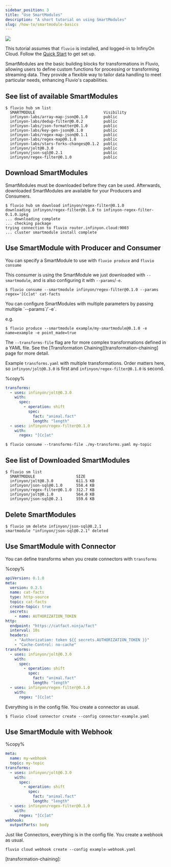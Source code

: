 ```yaml
---
sidebar_position: 3
title: "Use SmartModules"
description: "A short tutorial on using SmartModules"
slug: /how-to/smartmodule-basics
---
```


<img src="/img/docs/how-to/smartmodule-basics/smartmodule-overview.svg" />

This tutorial assumes that `fluvio` is installed, and logged-in to InfinyOn Cloud. Follow the [Quick Start](/) to get set up.

SmartModules are the basic building blocks for transformations in Fluvio, allowing users to define custom functions for processing or transforming streaming data. They provide a flexible way to tailor data handling to meet particular needs, enhancing Fluvio's capabilities.

## See list of available SmartModules

```shell copy="fl"
$ fluvio hub sm list
  SMARTMODULE                              Visibility
  infinyon-labs/array-map-json@0.1.0       public
  infinyon-labs/dedup-filter@0.0.2         public
  infinyon-labs/json-formatter@0.1.0       public
  infinyon-labs/key-gen-json@0.1.0         public
  infinyon-labs/regex-map-json@0.1.1       public
  infinyon-labs/regex-map@0.1.0            public
  infinyon-labs/stars-forks-changes@0.1.2  public
  infinyon/jolt@0.3.0                      public
  infinyon/json-sql@0.2.1                  public
  infinyon/regex-filter@0.1.0              public
```

## Download SmartModules

SmartModules must be downloaded before they can be used. Afterwards, downloaded SmartModules are available for your Producers and Consumers.


```shell copy="fl"
$ fluvio hub sm download infinyon/regex-filter@0.1.0
downloading infinyon/regex-filter@0.1.0 to infinyon-regex-filter-0.1.0.ipkg
... downloading complete
... checking package
trying connection to fluvio router.infinyon.cloud:9003
... cluster smartmodule install complete
```

## Use SmartModule with Producer and Consumer

You can specify a SmartModule to use with `fluvio produce` and `fluvio consume`

This consumer is using the SmartModule we just downloaded with `--smartmodule`, and is also configuring it with `--params`/`-e`.

```shell copy="fl"
$ fluvio consume --smartmodule infinyon/regex-filter@0.1.0 --params regex='[Cc]at' cat-facts
```

<Idea>
You can configure SmartModules with multiple parameters by passing multiple `--params`/`-e`.

e.g.

```shell copy="fl"
$ fluvio produce --smartmodule example/my-smartmodule@0.1.0 -e name=example -e point_made=true
```
</Idea>

The `--transforms-file` flag are for more complex transformations defined in a YAML file. See the [Transformation Chaining][transformation-chaining] page for more detail.

Example `transforms.yaml` with multiple transformations. Order matters here, so `infinyon/jolt@0.3.0` is first and `infinyon/regex-filter@0.1.0` is second.

%copy%
```yaml
transforms:
  - uses: infinyon/jolt@0.3.0
    with:
      spec:
        - operation: shift
          spec:
            fact: "animal.fact"
            length: "length"
  - uses: infinyon/regex-filter@0.1.0
    with:
      regex: "[Cc]at"
```

```shell copy="fl"
$ fluvio consume --transforms-file ./my-transforms.yaml my-topic
```

## See list of Downloaded SmartModules

```shell copy="fl"
$ fluvio sm list
  SMARTMODULE                  SIZE
  infinyon/jolt@0.3.0          611.5 KB
  infinyon/json-sql@0.1.0      558.4 KB
  infinyon/regex-filter@0.1.0  312.7 KB
  infinyon/jolt@0.1.0          564.0 KB
  infinyon/json-sql@0.2.1      559.6 KB
```

## Delete SmartModules

```shell copy="fl"
$ fluvio sm delete infinyon/json-sql@0.2.1
smartmodule "infinyon/json-sql@0.2.1" deleted
```

## Use SmartModule with Connector

You can define transforms when you create connectors with `transforms`

%copy%
```yaml title="connector-example.yaml"
apiVersion: 0.1.0
meta:
  version: 0.2.5
  name: cat-facts
  type: http-source
  topic: cat-facts
  create-topic: true
  secrets:
    - name: AUTHORIZATION_TOKEN
http:
  endpoint: "https://catfact.ninja/fact"
  interval: 10s
  headers:
    - "Authorization: token ${{ secrets.AUTHORIZATION_TOKEN }}"
    - "Cache-Control: no-cache"
transforms:
  - uses: infinyon/jolt@0.3.0
    with:
      spec:
        - operation: shift
          spec:
            fact: "animal.fact"
            length: "length"
  - uses: infinyon/regex-filter@0.1.0
    with:
      regex: "[Cc]at"
```

Everything is in the config file. You create a connector as usual.

```shell copy="fl"
$ fluvio cloud connector create --config connector-example.yaml
```

## Use SmartModule with Webhook

%copy%
```yaml title="example-webhook.yaml"
meta:
  name: my-webhook
  topic: my-topic
transforms:
  - uses: infinyon/jolt@0.3.0
    with:
      spec:
        - operation: shift
          spec:
            fact: "animal.fact"
            length: "length"
  - uses: infinyon/regex-filter@0.1.0
    with:
      regex: "[Cc]at"
webhook:
  outputParts: body
```

Just like Connectors, everything is in the config file. You create a webhook as usual.

```shell copy="fl"
fluvio cloud webhook create --config example-webhook.yaml
```

[transformation-chaining]:
